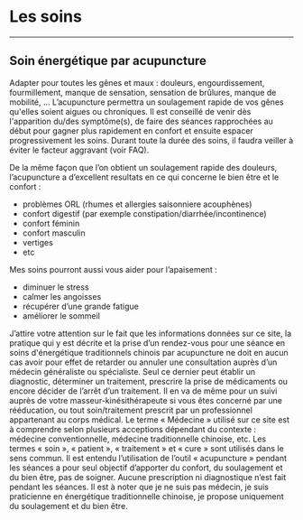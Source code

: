 
# Les soins

---

## Soin énergétique par acupuncture

Adapter pour toutes les gênes et maux : douleurs, engourdissement, fourmillement, manque de sensation, sensation de brûlures, manque de mobilité, … L’acupuncture permettra un soulagement rapide de vos gênes qu'elles soient aigues ou chroniques. Il est conseillé de venir dès l'apparition du/des symptôme(s), de faire des séances rapprochées au début pour gagner plus rapidement en confort et ensuite espacer progressivement les soins. Durant toute la durée des soins, il faudra veiller à éviter le facteur aggravant (voir <Link href="/faq">FAQ</Link>).

De la même façon que l’on obtient un soulagement rapide des douleurs, l’acupuncture a d’excellent resultats en ce qui concerne le bien être et le confort :

- problèmes ORL (rhumes et allergies saisonniere acouphènes)
- confort digestif (par exemple constipation/diarrhée/incontinence)
- confort féminin
- confort masculin
- vertiges
- etc

Mes soins pourront aussi vous aider pour l’apaisement :

- diminuer le stress
- calmer les angoisses
- récupérer d’une grande fatigue
- améliorer le sommeil

<Alert severity="warning">
  <Typography paragraph component="div">
    J’attire votre attention sur le fait que les informations données sur ce
    site, la pratique qui y est décrite et la prise d’un rendez-vous pour une
    séance en soins d'énergétique traditionnels chinois par acupuncture ne doit
    en aucun cas avoir pour effet de retarder ou annuler une consultation auprès
    d’un médecin généraliste ou spécialiste. Seul ce dernier peut établir un
    diagnostic, déterminer un traitement, prescrire la prise de médicaments ou
    encore décider de l’arrêt d’un traitement. Il en va de même pour un suivi
    auprès de votre masseur-kinésithérapeute si vous êtes concerné par une
    rééducation, ou tout soin/traitement prescrit par un professionnel
    appartenant au corps médical.
  </Typography>
  <Typography paragraph component="div">
    Le terme « Médecine » utilisé sur ce site est à comprendre selon plusieurs
    acceptions dépendant du contexte : médecine conventionnelle, médecine
    traditionnelle chinoise, etc. Les termes «&nbsp;soin&nbsp;»,
    «&nbsp;patient&nbsp;», «&nbsp;traitement&nbsp;» et «&nbsp;cure&nbsp;» sont
    utilisés dans le sens commun. Il est entendu l’utilisation de l’outil
    «&nbsp;acupuncture&nbsp;» pendant les séances a pour seul objectif
    d’apporter du confort, du soulagement et du bien être, pas de soigner.
    Aucune prescription ni diagnostique n’est fait pendant les séances.
  </Typography>

  <Typography paragraph component="div">
    Il est à noter que je ne suis pas médecin, je suis praticienne en énergétique traditionnelle chinoise, je propose uniquement du soulagement et du bien être.
  </Typography>
</Alert>
